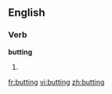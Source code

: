 ==English==

===Verb===
'''butting'''

#{{present participle of|[[butt]]}}

[[fr:butting]]
[[vi:butting]]
[[zh:butting]]